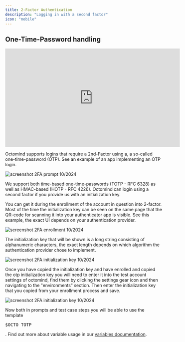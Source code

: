 ```yaml
---
title: 2-Factor Authentication
description: "Logging in with a second factor"
icon: "mobile"
---
```


## One-Time-Password handling

<iframe
  width="560"
  height="315"
  src="https://www.youtube.com/embed/h_3KefBcVyQ?si=x8djQYmEbNJdTsVd"
  title="YouTube video player"
  frameborder="0"
  allow="accelerometer; autoplay; clipboard-write; encrypted-media; gyroscope; picture-in-picture; web-share"
  referrerpolicy="strict-origin-when-cross-origin"
  allowfullscreen
></iframe>

Octomind supports logins that require a 2nd-Factor using a, a so-called one-time-password (OTP). See an example of an
app implementing an OTP login.

<Frame caption="screenshot 10/2024 2FA prompt">
  <img src="/images/2fa/2fa-prompt.png" alt="screenshot 2FA prompt 10/2024" />
</Frame>

We support both time-based one-time-passwords (TOTP - RFC 6328) as well as HMAC-based (HOTP - RFC 4226). Octomind can
login using a second factor if you provide us with an initialization key.

You can get it during the enrollment of the account in question into 2-factor. Most of the time the initialization key
can be seen on the same page that the QR-code for scanning it into your authenticator app is visible. See this example,
the exact UI depends on your authentication provider.

<Frame caption="screenshot 10/2024 2FA enrollment">
  <img
    src="/images/2fa/2fa-enrollment.png"
    alt="screenshot 2FA enrollment 10/2024"
  />
</Frame>

The initialization key that will be shown is a long string consisting of alphanumeric characters, the exact length
depends on which algorithm the authentication provider chose to implement.

<Frame caption="screenshot 10/2024 2FA initialization key">
  <img
    src="/images/2fa/2fa-initialization-key.png"
    alt="screenshot 2FA initialization key 10/2024"
  />
</Frame>

Once you have copied the initialization key and have enrolled and copied the otp initialization key you will need to
enter it into the test account settings of octomind, find them by clicking the settings gear icon and then navigating
to the "environments" section. Then enter the initialization key that you copied from your enrollment process and save.

<Frame caption="screenshot 10/2024 octomind settings">
  <img
    src="/images/2fa/2fa-octomind.png"
    alt="screenshot 2FA initialization key 10/2024"
  />
</Frame>

Now both in prompts and test case steps you will be able to use the template <pre>$OCTO_TOTP</pre>. Find out more about
variable usage in our [variables documentation](/advanced/variables).
